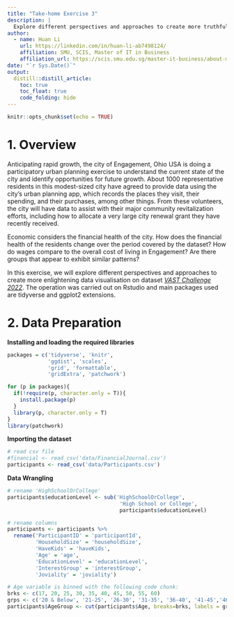 ```yaml
---
title: "Take-home Exercise 3"
description: |
  Explore different perspectives and approaches to create more truthful and enlightening data visualisation
author:
  - name: Huan Li
    url: https://linkedin.com/in/huan-li-ab7498124/
    affiliation: SMU, SCIS, Master of IT in Business
    affiliation_url: https://scis.smu.edu.sg/master-it-business/about-mitb-main
date: "`r Sys.Date()`"
output:
  distill::distill_article:
    toc: true
    toc_float: true
    code_folding: hide
---
```


```r
knitr::opts_chunk$set(echo = TRUE)
```


# 1. Overview

Anticipating rapid growth, the city of Engagement, Ohio USA is doing a participatory urban planning exercise to understand the current state of the city and identify opportunities for future growth. About 1000 representative residents in this modest-sized city have agreed to provide data using the city’s urban planning app, which records the places they visit, their spending, and their purchases, among other things. From these volunteers, the city will have data to assist with their major community revitalization efforts, including how to allocate a very large city renewal grant they have recently received.

Economic considers the financial health of the city. How does the financial health of the residents change over the period covered by the dataset? How do wages compare to the overall cost of living in Engagement? Are there groups that appear to exhibit similar patterns? 

In this exercise, we will explore different perspectives and approaches to create more enlightening data visualisation on dataset [*VAST Challenge 2022*](https://vast-challenge.github.io/2022/). The operation was carried out on Rstudio and main packages used are tidyverse and ggplot2 extensions.

# 2. Data Preparation

**Installing and loading the required libraries**

```r
packages = c('tidyverse', 'knitr', 
             'ggdist', 'scales', 
             'grid', 'formattable', 
             'gridExtra', 'patchwork')

for (p in packages){
  if(!require(p, character.only = T)){
    install.package(p)
  }
  library(p, character.only = T)
}
library(patchwork)
```

**Importing the dataset**

```r
# read csv file
#financial <- read_csv('data/FinancialJournal.csv')
participants <- read_csv('data/Participants.csv')

```

**Data Wrangling**

```r
# rename 'HighSchoolOrCollege'
participants$educationLevel <- sub('HighSchoolOrCollege', 
                                    'High School or College',
                                    participants$educationLevel)

# rename columns
participants <- participants %>%
  rename('ParticipantID' = 'participantId', 
         'HouseholdSize' = 'householdSize', 
         'HaveKids' = 'haveKids', 
         'Age' = 'age', 
         'EducationLevel' = 'educationLevel', 
         'InterestGroup' = 'interestGroup', 
         'Joviality' = 'joviality')

# Age variable is binned with the following code chunk:
brks <- c(17, 20, 25, 30, 35, 40, 45, 50, 55, 60)
grps <- c('20 & Below', '21-25', '26-30', '31-35', '36-40', '41-45','46-50', '51-55', '56-60')
participants$AgeGroup <- cut(participants$Age, breaks=brks, labels = grps)


```
```r


```





